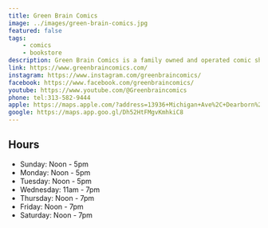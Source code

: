 ```yaml
---
title: Green Brain Comics
image: ../images/green-brain-comics.jpg
featured: false
tags:
    - comics
    - bookstore
description: Green Brain Comics is a family owned and operated comic shop serving the Detroit area since 1985. 
link: https://www.greenbraincomics.com/
instagram: https://www.instagram.com/greenbraincomics/
facebook: https://www.facebook.com/greenbraincomics/
youtube: https://www.youtube.com/@Greenbraincomics
phone: tel:313-582-9444
apple: https://maps.apple.com/?address=13936+Michigan+Ave%2C+Dearborn%2C+MI+48126%2C+United+States&auid=17199249213937512289&ll=42.3211498%2C-83.1801121&lsp=9902&q=Green+Brain+Comics
google: https://maps.app.goo.gl/Dh52HtFMgvKmhkiC8
---
```


## Hours

- Sunday: Noon - 5pm
- Monday: Noon - 5pm
- Tuesday: Noon - 5pm
- Wednesday: 11am - 7pm
- Thursday: Noon - 7pm
- Friday: Noon - 7pm
- Saturday: Noon - 7pm